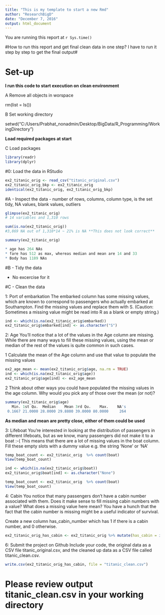 ```yaml
---
title: "This is my template to start a new Rmd"
author: "ResearchBigD"
date: "December 7, 2016"
output: html_document
---
```


You are running this report at `r Sys.time()`

#How to run this report and get final clean data in one step? I have to run it step by step to get the final output#

# Set-up

**I run this code to start execution on clean environment**

A Remove all objects in worspace

rm(list = ls())

B Set working directory

setwd("C:/Users/Prabhat_nonadmin/Desktop/BigData/R_Programming/WorkingDirectory")

**Load required packages at start**

C Load packages

```r
library(readr)
library(dplyr)
```

#0: Load the data in RStudio

```r
ex2_titanic_orig <- read_csv("titanic_original.csv")
ex2_titanic_orig_bkp <- ex2_titanic_orig
identical(ex2_titanic_orig, ex2_titanic_orig_bkp)
```

#A - Inspect the data - number of rows, columns, column type, is the set tidy, NA values, blank values, outliers

```r
glimpse(ex2_titanic_orig)
# 14 variables and 1,310 rows

sum(is.na(ex2_titanic_orig))
#3,869 NA out of 1,310*14 ~ 21% is NA **This does not look correct**

summary(ex2_titanic_orig)

* age has 264 NAs
* fare has 512 as max, whereas median and mean are 14 and 33
* Body has 1189 NAs

```

#B - Tidy the data

* No excercise for it

#C - Clean the data

1: Port of embarkation
The embarked column has some missing values, which are known to correspond to passengers who actually embarked at Southampton. Find the missing values and replace them with S. (Caution: Sometimes a missing value might be read into R as a blank or empty string.)

```r
ind <- which(is.na(ex2_titanic_orig$embarked))
ex2_titanic_orig$embarked[ind] <- as.character("S")
```

2: Age
You’ll notice that a lot of the values in the Age column are missing. While there are many ways to fill these missing values, using the mean or median of the rest of the values is quite common in such cases.

1 Calculate the mean of the Age column and use that value to populate the missing values

```r
ex2_age_mean <- mean(ex2_titanic_orig$age, na.rm = TRUE)
ind <- which(is.na(ex2_titanic_orig$age))
ex2_titanic_orig$age[ind] <- ex2_age_mean
```

2 Think about other ways you could have populated the missing values in the age column. Why would you pick any of those over the mean (or not)?

```r
summary(ex2_titanic_orig$age)
   Min. 1st Qu.  Median    Mean 3rd Qu.    Max.    NA's 
 0.1667 21.0000 28.0000 29.8800 39.0000 80.0000     264 
```

**As median and mean are pretty close, either of them could be used**
 
3: Lifeboat
You’re interested in looking at the distribution of passengers in different lifeboats, but as we know, many passengers did not make it to a boat :-( This means that there are a lot of missing values in the boat column. Fill these empty slots with a dummy value e.g. the string 'None' or 'NA'

```r
temp_boat_count <- ex2_titanic_orig  %>% count(boat)
View(temp_boat_count)
```

```r
ind <- which(is.na(ex2_titanic_orig$boat))
ex2_titanic_orig$boat[ind] <- as.character("None")
```

```r
temp_boat_count <- ex2_titanic_orig  %>% count(boat)
View(temp_boat_count)
```

4: Cabin
You notice that many passengers don’t have a cabin number associated with them.
Does it make sense to fill missing cabin numbers with a value?
What does a missing value here mean?
You have a hunch that the fact that the cabin number is missing might be a useful indicator of survival. 

Create a new column has_cabin_number which has 1 if there is a cabin number, and 0 otherwise.

```r
ex2_titanic_orig_has_cabin <- ex2_titanic_orig %>% mutate(has_cabin = ifelse(!is.na(cabin), as.numeric(1), as.numeric(0)))
```

6: Submit the project on Github
Include your code, the original data as a CSV file titanic_original.csv, and the cleaned up data as a CSV file called titanic_clean.csv.


```r
write.csv(ex2_titanic_orig_has_cabin, file = "titanic_clean.csv")
```

# Please review output titanic_clean.csv in your working directory